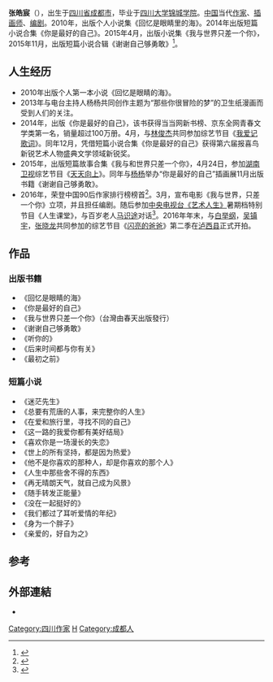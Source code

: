 '''张皓宸'''（{{bd|1990年|4月15日||}}），出生于[[四川省|四川省]][[成都市|成都市]]，毕业于[[四川大学锦城学院|四川大学锦城学院]]。[[中国|中国]]当代[[作家|作家]]、[[插画师|插画师]]、[[编剧|编剧]]。2010年，出版个人小说集《回忆是眼睛里的海》。2014年出版短篇小说合集《你是最好的自己》。2015年4月，出版小说集《我与世界只差一个你》，2015年11月，出版短篇小说合辑《谢谢自己够勇敢》<ref>{{cite web |title=张皓宸拒做鲜肉 《谢谢自己够勇敢》电子书当当独家首发 |url=http://news.sina.com.cn/o/2015-11-09/doc-ifxknivr4380786.shtml |website=齐鲁晚报 |access-date=2019-01-25 |archive-date=2019-01-25 |archive-url=https://web.archive.org/web/20190125183316/http://news.sina.com.cn/o/2015-11-09/doc-ifxknivr4380786.shtml |dead-url=no }}</ref>。

==人生经历==
*2010年出版个人第一本小说《回忆是眼睛的海》。
*2013年与电台主持人杨杨共同创作主题为“那些你很冒险的梦”的卫生纸漫画而受到人们的关注。
*2014年，出版《你是最好的自己》，该书获得当当网新书榜、京东全网青春文学类第一名，销量超过100万册。4月，与[[林俊杰|林俊杰]]共同参加综艺节目《[[我爱记歌词|我爱记歌词]]》。同年12月，凭借短篇小说合集《你是最好的自己》获得第六届报喜鸟新锐艺术人物盛典文学领域新锐奖。
*2015年，出版短篇故事合集《我与和世界只差一个你》，4月24日，参加[[湖南卫视|湖南卫视]]综艺节目《[[天天向上|天天向上]]》。同年与[[杨杨|杨杨]]举办“你是最好的自己”插画展11月出版书籍《谢谢自己够勇敢》。
*2016年，荣登中国90后作家排行榜榜首<ref>{{cite web |title=“90后”百万畅销书作家张皓宸新书《后来时间都与你有关》首发 |url=http://news.sina.com.cn/o/2017-07-28/doc-ifyinwmp0555904.shtml |website=中国新闻网 |access-date=2019-01-25 |archive-date=2019-01-25 |archive-url=https://web.archive.org/web/20190125183332/http://news.sina.com.cn/o/2017-07-28/doc-ifyinwmp0555904.shtml |dead-url=no }}</ref>。3月，宣布电影《我与世界，只差一个你》立项，并且担任编剧。随后参加[[中国中央电视台|中央电视台]][[艺术人生|《艺术人生》]]暑期档特别节目《人生课堂》，与百岁老人[[马识途|马识途]]对话<ref>{{cite web |title=张皓宸拜访马识途 跨越76年对话 |url=http://news.sina.com.cn/o/2016-08-04/doc-ifxutfyw0538376.shtml |website=成都商报 |access-date=2019-01-25 |archive-date=2019-01-25 |archive-url=https://web.archive.org/web/20190125183613/http://news.sina.com.cn/o/2016-08-04/doc-ifxutfyw0538376.shtml |dead-url=no }}</ref>。2016年年末，与[[白举纲|白举纲]]，[[吴镇宇|吴镇宇]]，[[张晓龙|张晓龙]]共同参加的综艺节目《[[闪亮的爸爸|闪亮的爸爸]]》第二季在[[泸西县|泸西县]]正式开拍。

== 作品 ==
=== 出版书籍 ===
*《回忆是眼睛的海》
*《你是最好的自己》
*《我与世界只差一个你》（台灣由春天出版發行）
*《谢谢自己够勇敢》
*《听你的》
*《后来时间都与你有关》
*《最初之前》

=== 短篇小说 ===
*《迷茫先生》
*《总要有荒唐的人事，来完整你的人生》
*《在爱和旅行里，寻找不同的自己》
*《这一路的我爱你都有美好结局》
*《喜欢你是一场漫长的失恋》
*《世上的所有坚持，都是因为热爱》
*《他不是你喜欢的那种人，却是你喜欢的那个人》
*《人生中那些舍不得的东西》
*《再无晴朗天气，就自己成为风景》
*《随手转发正能量》
*《没在一起挺好的》
*《我们都过了耳听爱情的年纪》
*《身为一个胖子》
*《亲爱的，好自为之》

==参考==
{{reflist}}

== 外部連結 ==
*{{Sinaweibo|zhanghaochen415}}

{{Normdaten}}
{{DEFAULTSORT:Zhang Haochen}}
[[Category:四川作家|Category:四川作家]]
[[Category:张姓|H]]
[[Category:成都人|Category:成都人]]